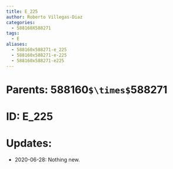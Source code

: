 ```yaml
---
title: E_225
author: Roberto Villegas-Diaz
categories:
  - 588160X588271
tags:
  - E
aliases:
  - 588160x588271-e_225
  - 588160x588271-e-225
  - 588160x588271-e225
---
```


# **Parents**: 588160`$\times$`588271
# **ID**: E_225
# **Updates**: 
 - 2020-06-28: Nothing new.
